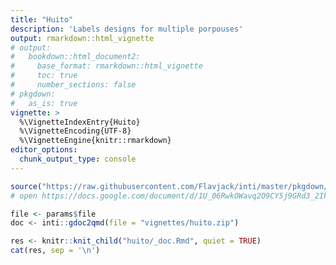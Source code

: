 ```yaml
---
title: "Huito"
description: 'Labels designs for multiple porpouses'
output: rmarkdown::html_vignette
# output:
#   bookdown::html_document2:
#     base_format: rmarkdown::html_vignette
#     toc: true
#     number_sections: false
# pkgdown:
#   as_is: true
vignette: >
  %\VignetteIndexEntry{Huito}
  %\VignetteEncoding{UTF-8}
  %\VignetteEngine{knitr::rmarkdown}
editor_options: 
  chunk_output_type: console
---
```


```r
source("https://raw.githubusercontent.com/Flavjack/inti/master/pkgdown/favicon/docs.r")
# open https://docs.google.com/document/d/1U_06RwkOWavq2O9CY5j9GRd3_2Ik8OTrfszK-ccbGmQ/edit
```

```r
file <- params$file
doc <- inti::gdoc2qmd(file = "vignettes/huito.zip")
```

```r
res <- knitr::knit_child("huito/_doc.Rmd", quiet = TRUE)
cat(res, sep = '\n')
```
